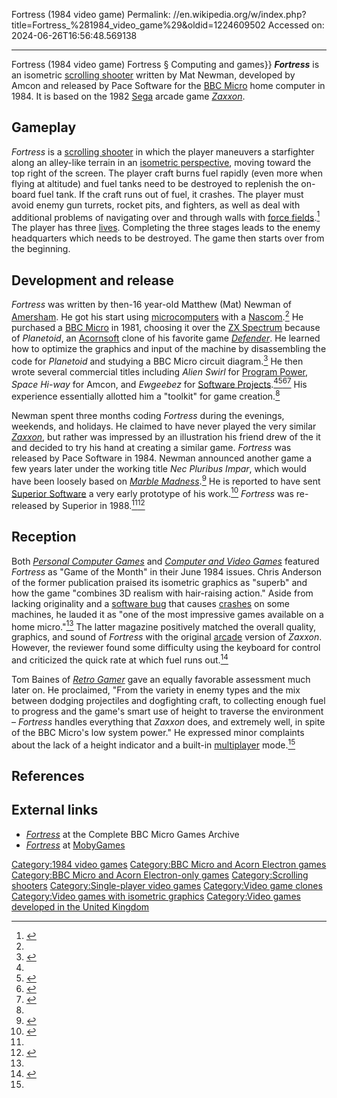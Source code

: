 Fortress (1984 video game)
Permalink: //en.wikipedia.org/w/index.php?title=Fortress_%281984_video_game%29&oldid=1224609502
Accessed on: 2024-06-26T16:56:48.569138



------
Fortress (1984 video game)
{{for|other videos games titled ''Fortress''|Fortress (disambiguation)#Computing and games{{!}}Fortress § Computing and games}}
{{Infobox video game
| title = Fortress
| image = File:Fortress video game cover for the BBC Micro.jpeg
| alt = Fortress video game cover for the BBC Micro
| caption = Cassette inlay cover
| developer = Amcon
| publisher = Pace Software
| programmer = Mat Newman
| released = 1984
| genre = [[Shoot 'em up#Scrolling shooters|scrolling shooter]]
| modes = [[Single-player video game|Single-player]]
| platforms = [[BBC Micro]]
}}
'''''Fortress''''' is an isometric [[Shoot 'em up#Scrolling shooters|scrolling shooter]] written by Mat Newman, developed by Amcon and released by Pace Software for the [[BBC Micro]] home computer in 1984. It is based on the 1982 [[Sega]] arcade game ''[[Zaxxon]]''.

==Gameplay==
''Fortress'' is a [[Shoot 'em up#Scrolling shooters|scrolling shooter]] in which the player maneuvers a starfighter along an alley-like terrain in an [[Isometric video game graphics|isometric perspective]], moving toward the top right of the screen. The player craft burns fuel rapidly (even more when flying at altitude) and fuel tanks need to be destroyed to replenish the on-board fuel tank. If the craft runs out of fuel, it crashes. The player must avoid enemy gun turrets, rocket pits, and fighters, as well as deal with additional problems of navigating over and through walls with [[Force field (technology)|force fields]].<ref name="PCG">{{cite magazine | author=Anderson,  Chris | date=June 1984 | title=Screen Test: Game of the Month | url=https://archive.org/details/Personal_Computer_Games_Issue07/page/n65/mode/2up | magazine=[[Personal Computer Games]] | publisher=[[Nielsen Holdings#Verenigde Nederlandse Uitgeverijen|VNU]] | issue=7 | pages=72–4}}</ref> The player has three [[Life (video games)|lives]]. Completing the three stages leads to the enemy headquarters which needs to be destroyed. The game then starts over from the beginning.

==Development and release==
''Fortress'' was written by then-16 year-old Matthew (Mat) Newman of  [[Amersham]]. He got his start using [[microcomputer]]s with a [[Nascom]].<ref name="PCG"/> He purchased a [[BBC Micro]] in 1981, choosing it over the [[ZX Spectrum]] because of ''Planetoid'', an [[Acornsoft]] clone of his favorite game ''[[Defender (1981 video game)|Defender]]''. He learned how to optimize the graphics and input of the machine by disassembling the code for ''Planetoid'' and studying a BBC Micro circuit diagram.<ref name="AWIP">{{cite book | author1=Hauser, Hermann | author2 =Curry, Chris | author3=Furber, Steve | author4=Wilson, Sophie | author5=Chris Turner | date=December 10, 2021 | title=Acorn: A World in Pixels | url=https://www.idesine.com/cdn/shop/files/fortress_c8daa49d-09e4-4d98-9daf-426a870e9de0_1296x.jpg?v=1699811688 | publisher=idesine | pages=161–2 | isbn=978-1-903527-29-0}}</ref> He then wrote several commercial titles including ''Alien Swirl'' for [[Micro Power|Program Power]], ''Space Hi-way'' for Amcon, and ''Ewgeebez'' for [[Software Projects]].<ref name="PCG"/><ref name="RetroGamer">{{cite magazine | author=Baines, Tom | date=December 2017 | title=Minority Report: BBC Micro | magazine=[[Retro Gamer]] | publisher=[[Imagine Publishing]] | issue=175 | pages=52–3 | issn=1742-3155 | url=https://archive.org/details/retro-gamer-raspberry-pi-buenos-aires/Retro%20Gamer%20175/page/52/mode/2up}}</ref><ref>{{cite magazine | author=Hac Man | date=October 1989 | title=Fuelling the good fight | url=https://archive.org/details/micro-user-080/page/48/mode/1up |
magazine=[[The Micro User]] | publisher=[[Europress#Database Communications|Database Communications]] | volume=7 | issue=8 | page=48 | issn=0265-4040}}</ref><ref>{{cite magazine | author=Anderson, Chris| date=February 1985 | title=Screen Test | url=https://archive.org/details/PersonalComputerGames05/PersonalComputerGames/PersonalComputerGames15/page/n39/mode/2up | magazine=[[Personal Computer Games]] | publisher=[[Nielsen Holdings#Verenigde Nederlandse Uitgeverijen|VNU]] | issue=15 | pages=40–1}}</ref> His experience essentially allotted him a "toolkit" for game creation.<ref name="AWIP"/>

Newman spent three months coding ''Fortress'' during the evenings, weekends, and holidays. He claimed to have never played the very similar ''[[Zaxxon]]'', but rather was impressed by an illustration his friend drew of the it and decided to try his hand at creating a similar game. ''Fortress'' was released by Pace Software in 1984. Newman announced another game a few years later under the working title ''Nec Pluribus Impar'', which would have been loosely based on ''[[Marble Madness]]''.<ref>{{cite magazine | author=Hac Man | date=December 1987 | title=Hac Man | url=https://archive.org/details/micro-user-058/page/n52/mode/1up | magazine=[[The Micro User]] | publisher=[[Europress#Database Communications|Database Communications]] | volume=5 | issue=10 | pages=53, 55 | issn=0265-4040}}</ref>  He is reported to have sent [[Superior Software]] a very early prototype of his work.<ref>{{cite magazine | author=Lawrence, David | date=February 1988 | title=Reviews | url=https://archive.org/details/AcornUser067-Feb88/page/n138/mode/1up | magazine=[[Acorn User]] | publisher=Addison-Wesley | issue=67 | page=137 | issn=0263-7456}}</ref> ''Fortress'' was re-released by Superior in 1988.<ref name="RetroGamer"/><ref>{{cite magazine | author=Superior Software | date=December 1988 | title=Play It Again Sam 5 | url=https://archive.org/details/AcornUser077-Dec88/page/n97/mode/1up | magazine=[[Acorn User]] | publisher=Addison-Wesley | issue=77 | page=96 | issn=0263-7456}}</ref>

==Reception==
Both ''[[Personal Computer Games]]'' and ''[[Computer and Video Games]]'' featured ''Fortress'' as "Game of the Month" in their June 1984 issues. Chris Anderson of the former publication praised its isometric graphics as "superb" and how the game "combines 3D realism with hair-raising action." Aside from lacking originality and a [[software bug]] that causes [[Crash (computing)|crashes]] on some machines, he lauded it as "one of the most impressive games available on a home micro."<ref name="PCG"/> The latter magazine positively matched the overall quality, graphics, and sound of ''Fortress'' with the original [[arcade game|arcade]] version of ''Zaxxon''. However, the reviewer found some difficulty using the keyboard for control and criticized the quick rate at which fuel runs out.<ref name="cvg">{{cite magazine | author=''CVG'' staff | date=June 1984 | title=Software Reviews | magazine=[[Computer and Video Games]] | publisher=[[Future plc]] | issue=32 | page=25 | issn=0261-3697 | url=https://archive.org/details/cvg-magazine-032/page/n24/mode/1up}}</ref>

Tom Baines of ''[[Retro Gamer]]'' gave an equally favorable assessment much later on. He proclaimed, "From the variety in enemy types and the mix between dodging projectiles and dogfighting craft, to collecting enough fuel to progress and the game's smart use of height to traverse the environment – ''Fortress'' handles everything that ''Zaxxon'' does, and extremely well, in spite of the BBC Micro's low system power." He expressed minor complaints about the lack of a height indicator and a built-in [[Multiplayer video game|multiplayer]] mode.<ref name="RetroGamer"/>

==References==
{{reflist}}

==External links==
*[https://bbcmicro.co.uk/game.php?id=81 ''Fortress''] at the Complete BBC Micro Games Archive
*[https://www.mobygames.com/game/46543/fortress/ ''Fortress''] at [[MobyGames]]

[[Category:1984 video games]]
[[Category:BBC Micro and Acorn Electron games]]
[[Category:BBC Micro and Acorn Electron-only games]]
[[Category:Scrolling shooters]]
[[Category:Single-player video games]]
[[Category:Video game clones]]
[[Category:Video games with isometric graphics]]
[[Category:Video games developed in the United Kingdom]]